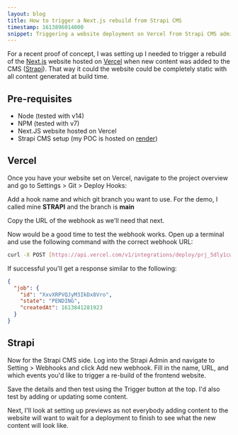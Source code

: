```yaml
---
layout: blog
title: How to trigger a Next.js rebuild from Strapi CMS
timestamp: 1613896014000
snippet: Triggering a website deployment on Vercel from Strapi CMS admin
---
```


For a recent proof of concept, I was setting up I needed to trigger a rebuild of the [Next.js](https://nextjs.org/) website hosted on [Vercel](https://vercel.com/home) when new content was added to the CMS ([Strapi](https://strapi.io/)). That way it could the website could be completely static with all content generated at build time.

## Pre-requisites

- Node (tested with v14)
- NPM (tested with v7)
- Next.JS website hosted on Vercel
- Strapi CMS setup (my POC is hosted on [render](https://render.com/))

## Vercel

Once you have your website set on Vercel, navigate to the project overview and go to Settings > Git > Deploy Hooks:

<FSImage
  src="/images/blog/vercel-deploy-hooks-1.png"
  alt="Empty Vercel deploy hook form"
  width={1552}
  height={640}
  layout="intrinsic"
  tabIndex="0"
/>

Add a hook name and which git branch you want to use. For the demo, I called mine **STRAPI** and the branch is **main**

<FSImage
  src="/images/blog/vercel-deploy-hooks-2.png"
  alt="Filled in Vercel deploy hook form"
  width={1552}
  height={640}
  layout="intrinsic"
  tabIndex="0"
/>

Copy the URL of the webhook as we'll need that next.

Now would be a good time to test the webhook works. Open up a terminal and use the following command with the correct webhook URL:

```bash
curl -X POST [https://api.vercel.com/v1/integrations/deploy/prj_5dly1cwH9o](https://api.vercel.com/v1/integrations/deploy/prj_5dly1cwH9oaHAY5w7a5qbLZVguwo/XCFGYg5rmY)............
```

If successful you'll get a response similar to the following:

```json
{
  "job": {
    "id": "XxvXRPVQJyM3IkDx8Vro",
    "state": "PENDING",
    "createdAt": 1613841281923
  }
}
```

## Strapi

Now for the Strapi CMS side. Log into the Strapi Admin and navigate to Setting > Webhooks and click Add new webhook. Fill in the name, URL, and which events you'd like to trigger a re-build of the frontend website.

<FSImage
  src="/images/blog/strapi-webhook-2.png"
  alt="Strapi CMS webhook form"
  width={1552}
  height={640}
  layout="intrinsic"
  tabIndex="0"
/>

Save the details and then test using the Trigger button at the top. I'd also test by adding or updating some content.

Next, I'll look at setting up previews as not everybody adding content to the website will want to wait for a deployment to finish to see what the new content will look like.
